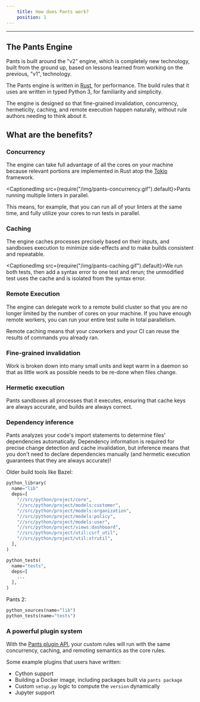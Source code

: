 ```yaml
---
    title: How does Pants work?
    position: 1
---
```




---

The Pants Engine
----------------

Pants is built around the "v2" engine, which is completely new technology, built from the ground up, based on lessons learned from working on the previous, "v1", technology.

The Pants engine is written in [Rust](https://www.rust-lang.org/), for performance. The build rules that it uses are written in typed Python 3, for familiarity and simplicity. 

The engine is designed so that fine-grained invalidation, concurrency, hermeticity, caching, and remote execution happen naturally, without rule authors needing to think about it.

What are the benefits?
----------------------

### Concurrency

The engine can take full advantage of all the cores on your machine because relevant portions are implemented in Rust atop the [Tokio](https://tokio.rs/) framework.

<CaptionedImg src={require("/img/pants-concurrency.gif").default}>Pants running multiple linters in parallel.</CaptionedImg>

This means, for example, that you can run all of your linters at the same time, and fully utilize your cores to run tests in parallel.

### Caching

The engine caches processes precisely based on their inputs, and sandboxes execution to minimize side-effects and to make builds consistent and repeatable.

<CaptionedImg src={require("/img/pants-caching.gif").default}>We run both tests, then add a syntax error to one test and rerun; the unmodified test uses the cache and is isolated from the syntax error.</CaptionedImg>

### Remote Execution

The engine can delegate work to a remote build cluster so that you are no longer limited by the number of cores on your machine. If you have enough remote workers, you can run your entire test suite in total parallelism.

Remote caching means that your coworkers and your CI can reuse the results of commands you already ran.

### Fine-grained invalidation

Work is broken down into many small units and kept warm in a daemon so that as little work as possible needs to be re-done when files change.

### Hermetic execution

Pants sandboxes all processes that it executes, ensuring that cache keys are always accurate, and builds are always correct.

### Dependency inference

Pants analyzes your code's import statements to determine files' dependencies automatically. Dependency information is required for precise change detection and cache invalidation, but inference means that you don't need to declare dependencies manually (and hermetic execution guarantees that they are always accurate)!

Older build tools like Bazel:

```python title="BUILD"
python_library(
  name="lib"
  deps=[
    "//src/python/project/core",
    "//src/python/project/models:customer",
    "//src/python/project/models:organization",
    "//src/python/project/models:policy",
    "//src/python/project/models:user",
    "//src/python/project/views:dashboard",
    "//src/python/project/util:csrf_util",
    "//src/python/project/util:strutil",
  ],
)

python_tests(
  name="tests",
  deps=[
    ...
  ],
)
```

Pants 2:

```python title="BUILD"
python_sources(name="lib")
python_tests(name="tests")
```

### A powerful plugin system

With the [Pants plugin API](../writing-plugins/plugins-overview.mdx), your custom rules will run with the same concurrency, caching, and remoting semantics as the core rules.

Some example plugins that users have written:

- Cython support
- Building a Docker image, including packages built via `pants package`
- Custom `setup.py` logic to compute the `version` dynamically
- Jupyter support